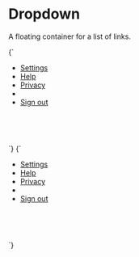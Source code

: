 
<Meta title="Atoms/Dropdown" />

# Dropdown

A floating container for a list of links.

<Canvas isColumn>
  <Story name="Dropdown">
    {`
      <div class="u-relative" style="height: 10rem; width: 30rem">
        <ul class="a-dropdown u-overflow--y u-list-reset">
          <li>
            <a href="/" class="a-button a-button--menu u-h6">Settings</a>
          </li>
          <li>
            <a href="/" class="a-button a-button--menu u-h6">Help</a>
          </li>
          <li>
            <a href="/" class="a-button a-button--menu u-h6">Privacy</a>
          </li>
          <li role="separator"></li>
          <li>
            <a href="/" class="a-button a-button--menu u-h6">Sign out</a>
          </li>
        </ul>
      </div>
    `}
  </Story>
  <Story name="Dropdown [active]">
    {`
      <div class="u-relative" style="height: 10rem; width: 30rem">
        <ul class="a-dropdown u-overflow--y u-list-reset" aria-hidden="false">
          <li>
            <a href="/" class="a-button a-button--menu u-h6">Settings</a>
          </li>
          <li>
            <a href="/" class="a-button a-button--menu u-h6">Help</a>
          </li>
          <li>
            <a href="/" class="a-button a-button--menu u-h6">Privacy</a>
          </li>
          <li role="separator"></li>
          <li>
            <a href="/" class="a-button a-button--menu u-h6">Sign out</a>
          </li>
        </ul>
      </div>
    `}
  </Story>
</Canvas>
